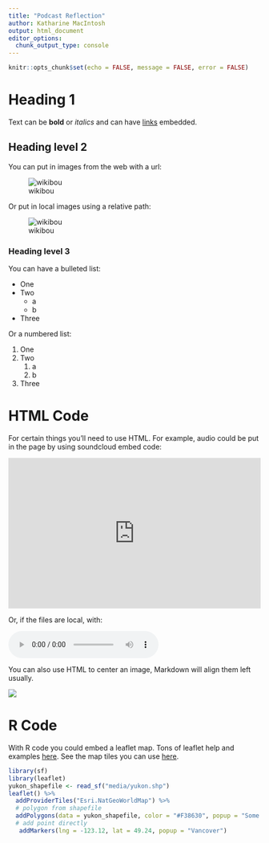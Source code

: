 ```yaml
---
title: "Podcast Reflection"
author: Katharine MacIntosh
output: html_document
editor_options: 
  chunk_output_type: console
---
```


```r
knitr::opts_chunk$set(echo = FALSE, message = FALSE, error = FALSE)
```

# Heading 1

Text can be **bold** or *italics* and can have [links](https://en.wikipedia.org/wiki/Porcupine_caribou) embedded.

## Heading level 2

You can put in images from the web with a url:

![wikibou](https://upload.wikimedia.org/wikipedia/commons/f/fd/Caribou.jpg)

Or put in local images using a relative path:

![wikibou](media/Caribou.jpg)

### Heading level 3

You can have a bulleted list:

- One
- Two
    - a
    - b
- Three

Or a numbered list:

1. One
2. Two
    1. a
    2. b
3. Three

# HTML Code

For certain things you'll need to use HTML. For example, audio could be put in the page by using soundcloud embed code:

<iframe width="100%" height="300" scrolling="no" frameborder="no" src="https://w.soundcloud.com/player/?url=https%3A//api.soundcloud.com/tracks/206385711&amp;color=%23ff5500&amp;auto_play=false&amp;hide_related=false&amp;show_comments=true&amp;show_user=true&amp;show_reposts=false&amp;show_teaser=true&amp;visual=true"></iframe>

Or, if the files are local, with:

<audio src="media/screaming-piha.mp3" controls preload></audio>

You can also use HTML to center an image, Markdown will align them left usually.

<img src="media/Caribou.jpg" style="display: block; margin: auto;" />

# R Code

With R code you could embed a leaflet map. Tons of leaflet help and examples [here](https://rstudio.github.io/leaflet/). See the map tiles you can use [here](http://leaflet-extras.github.io/leaflet-providers/preview/index.html).

```r
library(sf)
library(leaflet)
yukon_shapefile <- read_sf("media/yukon.shp")
leaflet() %>% 
  addProviderTiles("Esri.NatGeoWorldMap") %>% 
  # polygon from shapefile
  addPolygons(data = yukon_shapefile, color = "#F38630", popup = "Some popup text") %>% 
  # add point directly
   addMarkers(lng = -123.12, lat = 49.24, popup = "Vancover")  
```



